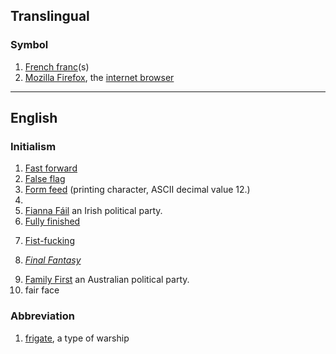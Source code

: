 {{also|ff|ff.|fF|ﬀ|␌}}
==Translingual==

===Symbol===
{{mul-symbol}}

# [[French franc]](s)
# [[w:Firefox|Mozilla Firefox]], the [[internet browser]]

----

==English==

===Initialism===
{{rfc-header|Initialism}}
{{head|en|initialism}}

# [[fast forward|Fast forward]]
# [[false flag|False flag]]
# [[form feed|Form feed]] (printing character, ASCII decimal value 12.)
# {{initialism of|fill factor|lang=en}}
# [[Fianna Fáil|Fianna Fáil]] an Irish political party.
# [[fully finished|Fully finished]]
# {{lb|en|vulgar|slang}} [[fist-fucking|Fist-fucking]]
# {{lb|en|video games}} ''[[w:Final Fantasy|Final Fantasy]]'' {{qualifier|at Wikipedia}}
# [[w:Family First|Family First]] an Australian political party.
# fair face

===Abbreviation===
{{rfc-header|Abbreviation}}
{{head|en|abbreviation}}

# [[frigate]], a type of warship